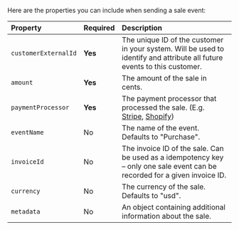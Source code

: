 Here are the properties you can include when sending a sale event:

| Property             | Required | Description                                                                                                                      |
| :------------------- | :------- | :------------------------------------------------------------------------------------------------------------------------------- |
| `customerExternalId` | **Yes**  | The unique ID of the customer in your system. Will be used to identify and attribute all future events to this customer.         |
| `amount`             | **Yes**  | The amount of the sale in cents.                                                                                                 |
| `paymentProcessor`   | **Yes**  | The payment processor that processed the sale. (E.g. [Stripe](/conversions/sales/stripe), [Shopify](/conversions/sales/shopify)) |
| `eventName`          | No       | The name of the event. Defaults to "Purchase".                                                                                   |
| `invoiceId`          | No       | The invoice ID of the sale. Can be used as a idempotency key – only one sale event can be recorded for a given invoice ID.       |
| `currency`           | No       | The currency of the sale. Defaults to "usd".                                                                                     |
| `metadata`           | No       | An object containing additional information about the sale.                                                                      |
